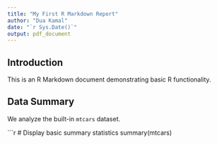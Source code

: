 ---
title: "My First R Markdown Report"
author: "Dua Kamal"
date: "`r Sys.Date()`"
output: pdf_document
---

## Introduction
This is an R Markdown document demonstrating basic R functionality.

## Data Summary
We analyze the built-in `mtcars` dataset.

```{r}
# Display basic summary statistics
summary(mtcars)

